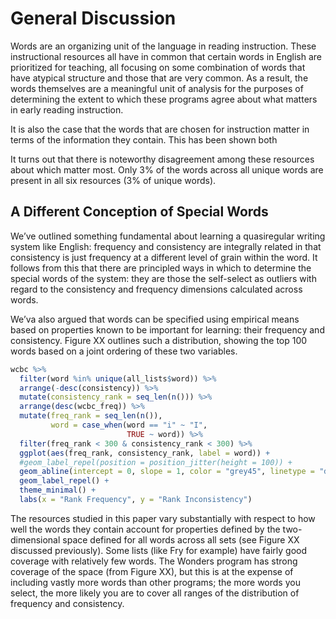 # General Discussion
Words are an organizing unit of the language in reading instruction. These instructional resources all have in common that certain words in English are prioritized for teaching, all focusing on some combination of words that have atypical structure and those that are very common. As a result, the words themselves are a meaningful unit of analysis for the purposes of determining the extent to which these programs agree about what matters in early reading instruction.

It is also the case that the words that are chosen for instruction matter in terms of the information they contain. This has been shown both

It turns out that there is noteworthy disagreement among these resources about which matter most. Only 3% of the words across all unique words are present in all six resources (3% of unique words).


## A Different Conception of Special Words
We've outlined something fundamental about learning a quasiregular writing system like English: frequency and consistency are integrally related in that consistency is just frequency at a different level of grain within the word. It follows from this that there are principled ways in which to determine the special words of the system: they are those the self-select as outliers with regard to the consistency and frequency dimensions calculated across words.


We'va also argued that words can be specified using empirical means based on properties known to be important for learning: their frequency and consistency. Figure XX outlines such a distribution, showing the top 100 words based on a joint ordering of these two variables.

```r
wcbc %>% 
  filter(word %in% unique(all_lists$word)) %>%
  arrange(-desc(consistency)) %>% 
  mutate(consistency_rank = seq_len(n())) %>%
  arrange(desc(wcbc_freq)) %>% 
  mutate(freq_rank = seq_len(n()),
         word = case_when(word == "i" ~ "I",
                          TRUE ~ word)) %>% 
  filter(freq_rank < 300 & consistency_rank < 300) %>%
  ggplot(aes(freq_rank, consistency_rank, label = word)) +
  #geom_label_repel(position = position_jitter(height = 100)) +
  geom_abline(intercept = 0, slope = 1, color = "grey45", linetype = "dashed") +
  geom_label_repel() +
  theme_minimal() +
  labs(x = "Rank Frequency", y = "Rank Inconsistency")


```

The resources studied in this paper vary substantially with respect to how well the words they contain account for properties defined by the two-dimensional space defined for all words across all sets (see Figure XX discussed previously). Some lists (like Fry for example) have fairly good coverage with relatively few words. The Wonders program has strong coverage of the space (from Figure XX), but this is at the expense of including vastly more words than other programs; the more words you select, the more likely you are to cover all ranges of the distribution of frequency and consistency.


